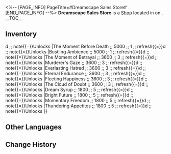 <%-- [PAGE_INFO]
PageTitle=#Dreamscape Sales Store#
[END_PAGE_INFO] --%>
{{Stub}}
{{Location Infobox
|title    = {{Icon/White|Icon Shop Materials.png}} Dreamscape Sales Store
|image    = Shop Dreamscape Sales Store.png
|type     = Shop
|world    = <!--to be added-->
|region   = 
|area     = <!--to be added-->
|subarea  = 
}}
{{Description|Come and relax... Focus, and look into my eyes...
I see your needs, your desires, and your innermost self...
Focus, and look into my eyes...
Next, I will bring you to experience the most sublime dreamscape...}}
'''Dreamscape Sales Store''' is a [[Shop]] located in <!--area--> on <!--world-->.
<!--
It is operated by [[<shopkeeper>]].
-->
__TOC__

==Inventory==
{{Shop|shop=Dreamscape Sales Store|currency=Credit|refresh=1|note=1|total=1
|Nameless's Memory Bubble ;; 100000 ;; 1
|Daring Wager ;; 5000 ;; 1 ;; refresh{{=}}d ;; note{{=}}Unlocks {{cx}}<!--SubMission, 404032501-->
|The Moment Before Death ;; 5000 ;; 1 ;; refresh{{=}}d ;; note{{=}}Unlocks {{cx}}<!--SubMission, 404032501-->
|Bustling Ambience ;; 5000 ;; 1 ;; refresh{{=}}d ;; note{{=}}Unlocks {{cx}}<!--SubMission, 404032501-->
|The Moment of Betrayal ;; 3600 ;; 3 ;; refresh{{=}}d ;; note{{=}}Unlocks {{cx}}<!--SubMission, 404032501-->
|Murderer's Gaze ;; 3600 ;; 3 ;; refresh{{=}}d ;; note{{=}}Unlocks {{cx}}<!--SubMission, 404032501-->
|Everlasting Hatred ;; 3600 ;; 3 ;; refresh{{=}}d ;; note{{=}}Unlocks {{cx}}<!--SubMission, 404032501-->
|Eternal Endurance ;; 3600 ;; 3 ;; refresh{{=}}d ;; note{{=}}Unlocks {{cx}}<!--SubMission, 404032501-->
|Fleeting Happiness ;; 3600 ;; 3 ;; refresh{{=}}d ;; note{{=}}Unlocks {{cx}}<!--SubMission, 404032501-->
|The Cloud of Doubt ;; 3600 ;; 3 ;; refresh{{=}}d ;; note{{=}}Unlocks {{cx}}<!--SubMission, 404032501-->
|Dream Syrup ;; 1800 ;; 5 ;; refresh{{=}}d ;; note{{=}}Unlocks {{cx}}<!--SubMission, 404032501-->
|Bright Future ;; 1800 ;; 5 ;; refresh{{=}}d ;; note{{=}}Unlocks {{cx}}<!--SubMission, 404032501-->
|Momentary Freedom ;; 1800 ;; 5 ;; refresh{{=}}d ;; note{{=}}Unlocks {{cx}}<!--SubMission, 404032501-->
|Thundering Appetites ;; 1800 ;; 5 ;; refresh{{=}}d ;; note{{=}}Unlocks {{cx}}<!--SubMission, 404032501-->
}}
<!--
==Location==
{{Map Embed|<map name>|<marker id>}}
--><!--
==Achievements==
{{Achievements by Category Table|topic=Dreamscape Sales Store}}
-->
==Other Languages==
{{Other Languages
|en   = Dreamscape Sales Store
|zhs  = 梦境贩售店
|zht  = 夢境販售店
|ja   = 夢境ショップ
|ko   = 꿈세계 판매점
|es   = Tienda de paisajes oníricos
|fr   = Boutique du Pays des rêves
|ru   = Торговый дом Мира грёз
|th   = ร้านค้าแดนฝัน
|vi   = Cửa Hàng Bán Cõi Mộng
|de   = Traumlandschaft-Shop
|id   = Dreamscape Sales Store
|pt   = Loja de Ofertas do Mundonírico
}}

==Change History==
{{Change History|2.0}}